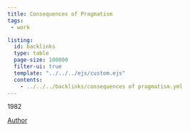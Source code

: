 ```yaml
---
title: Consequences of Pragmatism
tags:
 - work

listing:
  id: backlinks
  type: table
  page-size: 100000
  filter-ui: true
  template: "../../../ejs/custom.ejs"
  contents:
    - ../../../backlinks/consequences of pragmatism.yml
---
```


1982 

[Author](/docs/phil/people/Richard Rorty.html)